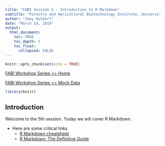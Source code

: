 ```yaml
---
title: "FABI Session 5 - Introduction to R Markdown"
subtitle: "Forestry and Agricultural Biotechnology Institute, University of Pretoria"
author: "Joey Hulbert"
date: "March 14, 2019"
output: 
  html_document:
    toc: TRUE 
    toc_depth: 5
    toc_float:
      collapsed: FALSE
---
```

<script>
    $(document).ready(function() {
      $items = $('div#TOC li');
      $items.each(function(idx) {
        num_ul = $(this).parentsUntil('#TOC').length;
        $(this).css({'text-indent': num_ul * 10, 'padding-left': 0});
      });
    });
</script>

```r
knitr::opts_chunk$set(echo = TRUE)
```

[FABI Workshop Series >> Home](http://jmhulbert.github.io/r)

[FABI Workshop Series >> Mock Data](http://jmhulbert.github.io/r/data)

```r
library(knitr)
```

## Introduction

Welcome to the 5th session. Today we will cover R Markdown.

* Here are some critical links
    + [R Markdown cheatsheet](https://content.cdntwrk.com/files/aT05NjI5MDcmdj0xJmlzc3VlTmFtZT1ybWFya2Rvd24tMi0wLWNoZWF0LXNoZWV0JmNtZD1kJnNpZz0xYTkwYWM1ZjUzMjVhZjRkYTFmOWFmYmM1ZTcwZjZiMw%253D%253D)
    + [R Markdown: The Definitive Guide](https://bookdown.org/yihui/rmarkdown/)
  
  
  

